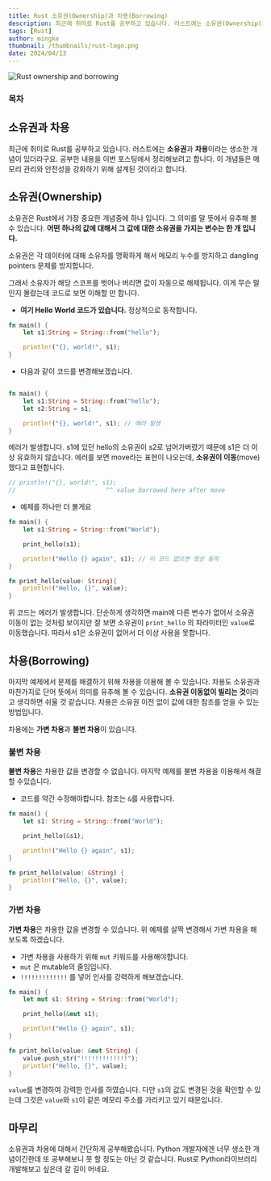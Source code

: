 ```yaml
---
title: Rust 소유권(Ownership)과 차용(Borrowing)
description: 최근에 취미로 Rust를 공부하고 있습니다. 러스트에는 소유권(Ownership)과 차용(Borrowing)이라는 생소한 개념이 있더라구요. 공부한 내용을 이번 포스팅에서 정리해보려고 합니다. 이 개념들은 메모리 관리와 안전성을 강화하기 위해 설계된 것이라고 합니다.
tags: [Rust]
author: mingke
thumbnail: /thumbnails/rust-logo.png
date: 2024/04/13
---
```


<Image src="/thumbnails/rust-logo.png" alt="Rust ownership and borrowing" />

### 목차

## 소유권과 차용

최근에 취미로 Rust를 공부하고 있습니다. 러스트에는 **소유권**과 **차용**이라는 생소한 개념이 있더라구요. 공부한 내용을 이번 포스팅에서 정리해보려고 합니다. 이 개념들은 메모리 관리와 안전성을 강화하기 위해 설계된 것이라고 합니다.

## 소유권(Ownership)

소유권은 Rust에서 가장 중요한 개념중에 하나 입니다. 그 의미를 말 뜻에서 유추해 볼 수 있습니다. **어떤 하나의 값에 대해서 그 값에 대한 소유권을 가지는 변수는 한 개 입니다.**

소유권은 각 데이터에 대해 소유자를 명확하게 해서 메모리 누수를 방지하고 dangling pointers 문제를 방지합니다.

그래서 소유자가 해당 스코프를 벗어나 버리면 값이 자동으로 해제됩니다. 이게 무슨 말인지 몰랐는데 코드로 보면 이해할 만 합니다.

- **여기 Hello World 코드가 있습니다.** 정상적으로 동작합니다.

```rust
fn main() {
    let s1:String = String::from("hello");

    println!("{}, world!", s1);
}
```

- 다음과 같이 코드를 변경해보겠습니다.

```rust

fn main() {
    let s1:String = String::from("hello");
    let s2:String = s1;

    println!("{}, world!", s1); // 에러 발생
}

```

에러가 발생합니다. s1에 있던 hello의 소유권이 s2로 넘어가버렸기 때문에 s1은 더 이상 유효하지 않습니다. 에러를 보면 move라는 표현이 나오는데, **소유권이 이동**(move)했다고 표현합니다.

```rust
// println!("{}, world!", s1);
//                         ^^ value borrowed here after move
```

- 예제를 하나만 더 볼게요

```rust
fn main() {
    let s1:String = String::from("World");

    print_hello(s1);

    println!("Hello {} again", s1); // 이 코드 없으면 정상 동작
}

fn print_hello(value: String){
    println!("Hello, {}", value);
}
```

위 코드는 에러가 발생합니다. 단순하게 생각하면 main에 다른 변수가 없어서 소유권 이동이 없는 것처럼 보이지만 잘 보면 소유권이 `print_hello` 의 파라미터인 `value`로 이동했습니다. 따라서 s1은 소유권이 없어서 더 이상 사용을 못합니다.

## 차용(Borrowing)

마지막 예제에서 문제를 해결하기 위해 차용을 이용해 볼 수 있습니다. 차용도 소유권과 마찬가지로 단어 뜻에서 의미를 유추해 볼 수 있습니다. **소유권 이동없이 빌리는 것**이라고 생각하면 쉬울 것 같습니다. 차용은 소유권 이전 없이 값에 대한 참조를 얻을 수 있는 방법입니다.

차용에는 **가변 차용**과 **불변 차용**이 있습니다.

### 불변 차용

**불변 차용**은 차용한 값을 변경할 수 없습니다. 마지막 예제를 불변 차용을 이용해서 해결할 수있습니다.

- 코드를 약간 수정해야합니다. 참조는 `&`를 사용합니다.

```rust
fn main() {
    let s1: String = String::from("World");

    print_hello(&s1);

    println!("Hello {} again", s1);
}

fn print_hello(value: &String) {
    println!("Hello, {}", value);
}
```

### 가변 차용

**가변 차용**은 차용한 값을 변경할 수 있습니다. 위 예제를 살짝 변경해서 가변 차용을 해보도록 하겠습니다.

- 가변 차용을 사용하기 위해 `mut` 키워드를 사용해야합니다.
- `mut` 은 mutable의 줄임입니다.
- `!!!!!!!!!!!!!` 를 넣어 인사를 강력하게 해보겠습니다.

```rust
fn main() {
    let mut s1: String = String::from("World");

    print_hello(&mut s1);

    println!("Hello {} again", s1);
}

fn print_hello(value: &mut String) {
    value.push_str("!!!!!!!!!!!!!");
    println!("Hello, {}", value);
}

```

`value`를 변경하여 강력한 인사를 하였습니다. 다만 `s1`의 값도 변경된 것을 확인할 수 있는데 그것은 `value`와 `s1`이 같은 메모리 주소를 가리키고 있기 때문입니다.

## 마무리

소유권과 차용에 대해서 간단하게 공부해봤습니다. Python 개발자에겐 너무 생소한 개념이긴한데 또 공부해보니 못 할 정도는 아닌 것 같습니다. Rust로 Python라이브러리 개발해보고 싶은데 갈 길이 머네요.

<Link url="https://chaechae.life/blog/rust-learning" />
